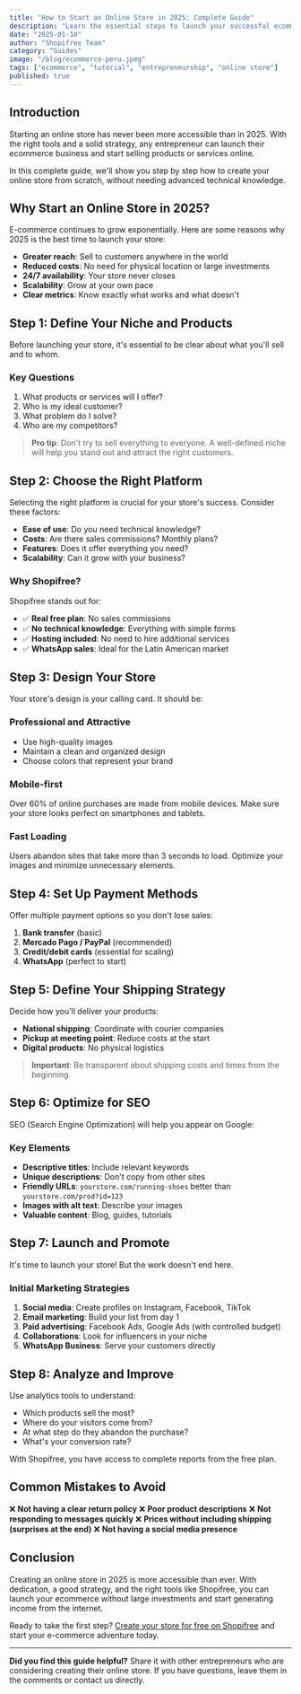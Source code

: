 ```yaml
---
title: "How to Start an Online Store in 2025: Complete Guide"
description: "Learn the essential steps to launch your successful ecommerce business in 2025. From planning to your first sale."
date: "2025-01-10"
author: "Shopifree Team"
category: "Guides"
image: "/blog/ecommerce-peru.jpeg"
tags: ["ecommerce", "tutorial", "entrepreneurship", "online store"]
published: true
---
```


## Introduction

Starting an online store has never been more accessible than in 2025. With the right tools and a solid strategy, any entrepreneur can launch their ecommerce business and start selling products or services online.

In this complete guide, we'll show you step by step how to create your online store from scratch, without needing advanced technical knowledge.

## Why Start an Online Store in 2025?

E-commerce continues to grow exponentially. Here are some reasons why 2025 is the best time to launch your store:

- **Greater reach**: Sell to customers anywhere in the world
- **Reduced costs**: No need for physical location or large investments
- **24/7 availability**: Your store never closes
- **Scalability**: Grow at your own pace
- **Clear metrics**: Know exactly what works and what doesn't

## Step 1: Define Your Niche and Products

Before launching your store, it's essential to be clear about what you'll sell and to whom.

### Key Questions

1. What products or services will I offer?
2. Who is my ideal customer?
3. What problem do I solve?
4. Who are my competitors?

> **Pro tip**: Don't try to sell everything to everyone. A well-defined niche will help you stand out and attract the right customers.

## Step 2: Choose the Right Platform

Selecting the right platform is crucial for your store's success. Consider these factors:

- **Ease of use**: Do you need technical knowledge?
- **Costs**: Are there sales commissions? Monthly plans?
- **Features**: Does it offer everything you need?
- **Scalability**: Can it grow with your business?

### Why Shopifree?

Shopifree stands out for:

- ✅ **Real free plan**: No sales commissions
- ✅ **No technical knowledge**: Everything with simple forms
- ✅ **Hosting included**: No need to hire additional services
- ✅ **WhatsApp sales**: Ideal for the Latin American market

## Step 3: Design Your Store

Your store's design is your calling card. It should be:

### Professional and Attractive

- Use high-quality images
- Maintain a clean and organized design
- Choose colors that represent your brand

### Mobile-first

Over 60% of online purchases are made from mobile devices. Make sure your store looks perfect on smartphones and tablets.

### Fast Loading

Users abandon sites that take more than 3 seconds to load. Optimize your images and minimize unnecessary elements.

## Step 4: Set Up Payment Methods

Offer multiple payment options so you don't lose sales:

1. **Bank transfer** (basic)
2. **Mercado Pago / PayPal** (recommended)
3. **Credit/debit cards** (essential for scaling)
4. **WhatsApp** (perfect to start)

## Step 5: Define Your Shipping Strategy

Decide how you'll deliver your products:

- **National shipping**: Coordinate with courier companies
- **Pickup at meeting point**: Reduce costs at the start
- **Digital products**: No physical logistics

> **Important**: Be transparent about shipping costs and times from the beginning.

## Step 6: Optimize for SEO

SEO (Search Engine Optimization) will help you appear on Google:

### Key Elements

- **Descriptive titles**: Include relevant keywords
- **Unique descriptions**: Don't copy from other sites
- **Friendly URLs**: `yourstore.com/running-shoes` better than `yourstore.com/prod?id=123`
- **Images with alt text**: Describe your images
- **Valuable content**: Blog, guides, tutorials

## Step 7: Launch and Promote

It's time to launch your store! But the work doesn't end here.

### Initial Marketing Strategies

1. **Social media**: Create profiles on Instagram, Facebook, TikTok
2. **Email marketing**: Build your list from day 1
3. **Paid advertising**: Facebook Ads, Google Ads (with controlled budget)
4. **Collaborations**: Look for influencers in your niche
5. **WhatsApp Business**: Serve your customers directly

## Step 8: Analyze and Improve

Use analytics tools to understand:

- Which products sell the most?
- Where do your visitors come from?
- At what step do they abandon the purchase?
- What's your conversion rate?

With Shopifree, you have access to complete reports from the free plan.

## Common Mistakes to Avoid

❌ **Not having a clear return policy**
❌ **Poor product descriptions**
❌ **Not responding to messages quickly**
❌ **Prices without including shipping (surprises at the end)**
❌ **Not having a social media presence**

## Conclusion

Creating an online store in 2025 is more accessible than ever. With dedication, a good strategy, and the right tools like Shopifree, you can launch your ecommerce without large investments and start generating income from the internet.

Ready to take the first step? [Create your store for free on Shopifree](#) and start your e-commerce adventure today.

---

**Did you find this guide helpful?** Share it with other entrepreneurs who are considering creating their online store. If you have questions, leave them in the comments or contact us directly.

